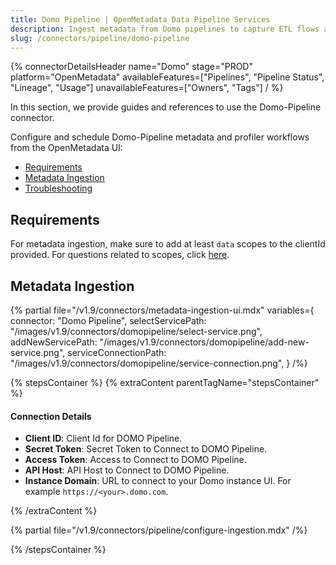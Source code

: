 ```yaml
---
title: Domo Pipeline | OpenMetadata Data Pipeline Services
description: Ingest metadata from Domo pipelines to capture ETL flows and integrate with governance and reporting tools.
slug: /connectors/pipeline/domo-pipeline
---
```





{% connectorDetailsHeader
name="Domo"
stage="PROD"
platform="OpenMetadata"
availableFeatures=["Pipelines", "Pipeline Status", "Lineage", "Usage"]
unavailableFeatures=["Owners", "Tags"]
/ %}

In this section, we provide guides and references to use the Domo-Pipeline connector.

Configure and schedule Domo-Pipeline metadata and profiler workflows from the OpenMetadata UI:

- [Requirements](#requirements)
- [Metadata Ingestion](#metadata-ingestion)
- [Troubleshooting](/connectors/pipeline/domo-pipeline/troubleshooting)

<IngestionModeTiles yamlPath="/snippets/connectors/pipeline/domo-pipeline/yaml" />

## Requirements

For metadata ingestion, make sure to add at least `data` scopes to the clientId provided.
For questions related to scopes, click [here](https://developer.domo.com/portal/1845fc11bbe5d-api-authentication).

## Metadata Ingestion

{% partial 
  file="/v1.9/connectors/metadata-ingestion-ui.mdx" 
  variables={
    connector: "Domo Pipeline", 
    selectServicePath: "/images/v1.9/connectors/domopipeline/select-service.png",
    addNewServicePath: "/images/v1.9/connectors/domopipeline/add-new-service.png",
    serviceConnectionPath: "/images/v1.9/connectors/domopipeline/service-connection.png",
} 
/%}

{% stepsContainer %}
{% extraContent parentTagName="stepsContainer" %}

#### Connection Details

- **Client ID**: Client Id for DOMO Pipeline.
- **Secret Token**: Secret Token to Connect to DOMO Pipeline.
- **Access Token**: Access to Connect to DOMO Pipeline.
- **API Host**: API Host to Connect to DOMO Pipeline.
- **Instance Domain**: URL to connect to your Domo instance UI. For example `https://<your>.domo.com`.

{% /extraContent %}

<TestConnection />

{% partial file="/v1.9/connectors/pipeline/configure-ingestion.mdx" /%}

<IngestionScheduleAndDeploy />

{% /stepsContainer %}
